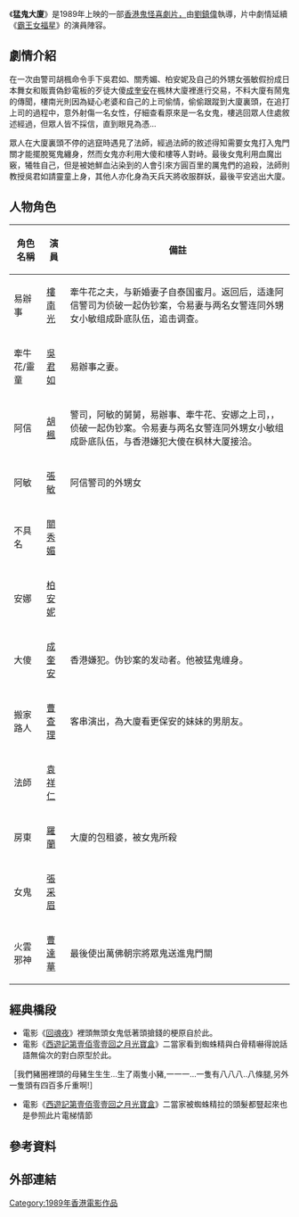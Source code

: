 {{Infobox Film
| name               = 猛鬼大廈
| original_name      = ''{{lang|en|Operation Pink Squad Ⅱ}}''
| image              = 
| caption            = 
| director           = [[劉鎮偉|劉鎮偉]]
| producer           = 黃海
| producer_2         = 何麗嫦
| writer             = [[劉鎮偉|劉鎮偉]]
| based_on           = 
| story              = 
| starring           = [[樓南光|樓南光]]<br>[[吳君如|吳君如]]<br>[[胡楓|胡楓]]<br>[[張敏|張敏]]<br>[[柏安妮|柏安妮]]<br>[[關秀媚|關秀媚]]<br>[[成奎安|成奎安]]<br>[[張采眉|張采眉]]<br>[[袁祥仁|袁祥仁]]
| music              = 鍾定一
| cinematography     = 古國華
| editing            = 蔣國權、奚杰偉、H.K.S.E
| production_company = 
| distributor        = 
| released           = {{BHKG}}：{{film date|1989|}}
| runtime            = 91分鐘（香港版）
| country            = {{英屬香港電影}}
| language           = [[粵語|粵語]]
| budget             = 
| gross              = 
| preceded_by        = 
| followed_by        = 
| website            = 
| amg_id             = 
| imdb_id            = 
| cn_name            = 
| hk_name            = 《猛鬼大廈》
| tw_name            = 《魁星踢斗二之猛鬼大廈》
}}

《'''猛鬼大廈'''》是1989年上映的一部[[香港電影|香港鬼怪喜劇片，]]由[[劉鎮偉|劉鎮偉]]執導，片中劇情延續《[[霸王女福星|霸王女福星]]》的演員陣容。

== 劇情介紹 ==
在一次由警司胡楓命令手下吳君如、關秀媚、柏安妮及自己的外甥女張敏假扮成日本舞女和販賣偽鈔電板的歹徒大傻[[成奎安|成奎安]]在楓林大廈裡進行交易，不料大廈有鬧鬼的傳聞，樓南光則因為疑心老婆和自己的上司偷情，偷偷跟蹤到大廈裏頭，在追打上司的過程中，意外射傷一名女性，仔細查看原來是一名女鬼，樓逃回眾人住處敘述經過，但眾人皆不採信，直到眼見為憑...

眾人在大廈裏頭不停的逃竄時遇見了法師，經過法師的敘述得知需要女鬼打入鬼門關才能擺脫冤鬼纏身，然而女鬼亦利用大傻和樓等人對峙。最後女鬼利用血魔出竅，犧牲自己，但是被她鮮血沾染到的人會引來方圓百里的厲鬼們的追殺，法師則教授吳君如請靈童上身，其他人亦化身為天兵天將收服群妖，最後平安逃出大廈。

== 人物角色 ==
{| class="wikitable" 
|- 
! 角色名稱 || 演員 || 備註
|- 
| 易辦事|| [[樓南光|樓南光]] || 牽牛花之夫，与新婚妻子自泰国蜜月。返回后，适逢阿信警司为侦破一起伪钞案，令易妻与两名女警连同外甥女小敏组成卧底队伍，追击调查。
|- 
| 牽牛花/靈童|| [[吳君如|吳君如]] || 易辦事之妻。
|- 
| 阿信|| [[胡楓|胡楓]] || 警司，阿敏的舅舅，易辦事、牽牛花、安娜之上司，，侦破一起伪钞案。令易妻与两名女警连同外甥女小敏组成卧底队伍，与香港嫌犯大傻在枫林大厦接洽。
|- 
| 阿敏|| [[張敏|張敏]] || 阿信警司的外甥女
|- 
| 不具名|| [[關秀媚|關秀媚]] ||
|- 
| 安娜|| [[柏安妮|柏安妮]] ||
|- 
| 大傻  || [[成奎安|成奎安]] || 香港嫌犯。伪钞案的发动者。他被猛鬼缠身。
|- 
| 搬家路人||[[曹查理|曹查理]] ||客串演出，為大廈看更保安的妹妹的男朋友。
|- 
| 法師|| [[袁祥仁|袁祥仁]] ||
|- 
| 房東|| [[羅蘭_(香港)|羅蘭]] || 大廈的包租婆，被女鬼所殺
|- 
| 女鬼|| [[張采眉|張采眉]] ||
|-
| 火雲邪神|| [[曹達華|曹達華]] || 最後使出萬佛朝宗將眾鬼送進鬼門關
|}

== 經典橋段 ==
*電影《[[回魂夜_(1995年電影)|回魂夜]]》裡頭無頭女鬼低著頭搶錢的梗原自於此。
*電影《[[西遊記第壹佰零壹回之月光寶盒|西遊記第壹佰零壹回之月光寶盒]]》二當家看到蜘蛛精與白骨精嚇得說話語無倫次的對白原型於此。
［我們豬圈裡頭的母豬生生生...生了兩隻小豬,一一一...一隻有八八八..八條腿,另外一隻頭有四百多斤重啊!］
*電影《[[西遊記第壹佰零壹回之月光寶盒|西遊記第壹佰零壹回之月光寶盒]]》二當家被蜘蛛精拉的頭髮都豎起來也是參照此片電梯情節

== 參考資料 ==
{{reflist}}

== 外部連結 ==

[[Category:1989年香港電影作品|Category:1989年香港電影作品]]